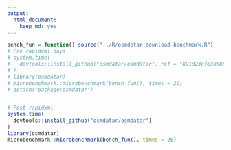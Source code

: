 ```yaml
---
output: 
  html_document: 
    keep_md: yes
---
```


```r
bench_fun = function() source("../R/osmdatar-download-benchmark.R")
# Pre rapidxml days
# system.time(
#   devtools::install_github("osmdatar/osmdatar", ref = "891d23cf63868b5c603ef7c44aaeaef0cd2debb3")
# )
# library(osmdatar)
# microbenchmark::microbenchmark(bench_fun(), times = 20)
# detach("package:osmdatar")


# Post rapidxml
system.time(
  devtools::install_github("osmdatar/osmdatar")
)
library(osmdatar)
microbenchmark::microbenchmark(bench_fun(), times = 20)
```


